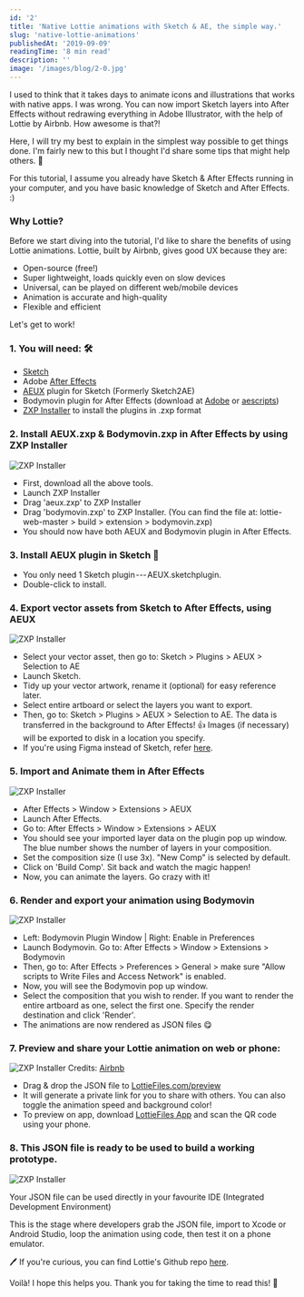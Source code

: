 ```yaml
---
id: '2'
title: 'Native Lottie animations with Sketch & AE, the simple way.'
slug: 'native-lottie-animations'
publishedAt: '2019-09-09'
readingTime: '8 min read'
description: ''
image: '/images/blog/2-0.jpg'
---
```


I used to think that it takes days to animate icons and illustrations that works with native apps. I was wrong. You can now import Sketch layers into After Effects without redrawing everything in Adobe Illustrator, with the help of Lottie by Airbnb. How awesome is that?!

Here, I will try my best to explain in the simplest way possible to get things done. I'm fairly new to this but I thought I'd share some tips that might help others. 🙌

For this tutorial, I assume you already have Sketch & After Effects running in your computer, and you have basic knowledge of Sketch and After Effects. :)

### Why Lottie?

Before we start diving into the tutorial, I'd like to share the benefits of using Lottie animations. Lottie, built by Airbnb, gives good UX because they are:

* Open-source (free!)
* Super lightweight, loads quickly even on slow devices
* Universal, can be played on different web/mobile devices
* Animation is accurate and high-quality
* Flexible and efficient

Let's get to work!

### 1. You will need: 🛠

* [Sketch](https://www.sketch.com/)
* Adobe [After Effects](http://adobe.com/aftereffects)
* [AEUX](https://aeux.io/) plugin for Sketch (Formerly Sketch2AE)
* Bodymovin plugin for After Effects (download at [Adobe](https://exchange.adobe.com/creativecloud.details.12557.html) or [aescripts](https://aescripts.com/bodymovin/))
* [ZXP Installer](https://aescripts.com/learn/zxp-installer/) to install the plugins in .zxp format

### 2. Install AEUX.zxp & Bodymovin.zxp in After Effects by using ZXP Installer

<Image
  alt="ZXP Installer"
  src="/images/blog/2-1.png"
  width={800}
  height={397}
/>

* First, download all the above tools.
* Launch ZXP Installer
* Drag 'aeux.zxp' to ZXP Installer
* Drag 'bodymovin.zxp' to ZXP Installer. (You can find the file at: lottie-web-master \> build \> extension \> bodymovin.zxp)
* You should now have both AEUX and Bodymovin plugin in After Effects.

### 3. Install AEUX plugin in Sketch 🔸

* You only need 1 Sketch plugin --- AEUX.sketchplugin.
* Double-click to install.

### 4. Export vector assets from Sketch to After Effects, using AEUX

<Image
  alt="ZXP Installer"
  src="/images/blog/2-2.png"
  width={800}
  height={440}
/>

* Select your vector asset, then go to: Sketch \> Plugins \> AEUX \> Selection to AE
* Launch Sketch.
* Tidy up your vector artwork, rename it (optional) for easy reference later.
* Select entire artboard or select the layers you want to export.
* Then, go to: Sketch \> Plugins \> AEUX \> Selection to AE. The data is transferred in the background to After Effects! 👍 Images (if necessary) will be exported to disk in a location you specify.
* If you're using Figma instead of Sketch, refer [here](https://aeux.io/#workflow).

### 5. Import and Animate them in After Effects

<Image
  alt="ZXP Installer"
  src="/images/blog/2-3.png"
  width={800}
  height={581}
/>

* After Effects \> Window \> Extensions \> AEUX
* Launch After Effects.
* Go to: After Effects \> Window \> Extensions \> AEUX
* You should see your imported layer data on the plugin pop up window. The blue number shows the number of layers in your composition.
* Set the composition size (I use 3x). "New Comp" is selected by default.
* Click on 'Build Comp'. Sit back and watch the magic happen!
* Now, you can animate the layers. Go crazy with it!

### 6. Render and export your animation using Bodymovin

<Image
  alt="ZXP Installer"
  src="/images/blog/2-4.jpg"
  width={800}
  height={398}
/>

* Left: Bodymovin Plugin Window | Right: Enable in Preferences
* Launch Bodymovin. Go to: After Effects \> Window \> Extensions \> Bodymovin
* Then, go to: After Effects \> Preferences \> General \> make sure "Allow scripts to Write Files and Access Network" is enabled.
* Now, you will see the Bodymovin pop up window.
* Select the composition that you wish to render. If you want to render the entire artboard as one, select the first one. Specify the render destination and click 'Render'.
* The animations are now rendered as JSON files 😋

### 7. Preview and share your Lottie animation on web or phone:

<Image
  alt="ZXP Installer"
  src="/images/blog/2-5.gif"
  width={700}
  height={300}
/>
Credits: [Airbnb](https://airbnb.design/the-future-of-lottie/)

* Drag & drop the JSON file to [LottieFiles.com/preview](http://lottiefiles.com/preview)
* It will generate a private link for you to share with others. You can also toggle the animation speed and background color!
* To preview on app, download [LottieFiles App](https://apps.apple.com/us/app/lottiefiles/id1231821260) and scan the QR code using your phone.

### 8. This JSON file is ready to be used to build a working prototype.

<Image
  alt="ZXP Installer"
  src="/images/blog/2-6.png"
  width={800}
  height={398}
/>

Your JSON file can be used directly in your favourite IDE (Integrated Development Environment)

This is the stage where developers grab the JSON file, import to Xcode or Android Studio, loop the animation using code, then test it on a phone emulator.

🖊 If you're curious, you can find Lottie's Github repo [here](https://github.com/airbnb/lottie-ios).

Voilà! I hope this helps you. Thank you for taking the time to read this! 🙏